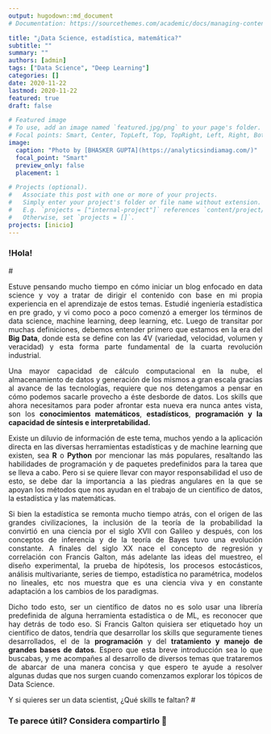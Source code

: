 ```yaml
---
output: hugodown::md_document
# Documentation: https://sourcethemes.com/academic/docs/managing-content/

title: "¿Data Science, estadística, matemática?"
subtitle: ""
summary: ""
authors: [admin]
tags: ["Data Science", "Deep Learning"]
categories: []
date: 2020-11-22
lastmod: 2020-11-22
featured: true
draft: false

# Featured image
# To use, add an image named `featured.jpg/png` to your page's folder.
# Focal points: Smart, Center, TopLeft, Top, TopRight, Left, Right, BottomLeft, Bottom, BottomRight.
image:
  caption: "Photo by [BHASKER GUPTA](https://analyticsindiamag.com/)"
  focal_point: "Smart"
  preview_only: false
  placement: 1

# Projects (optional).
#   Associate this post with one or more of your projects.
#   Simply enter your project's folder or file name without extension.
#   E.g. `projects = ["internal-project"]` references `content/project/deep-learning/index.md`.
#   Otherwise, set `projects = []`.
projects: [inicio]
---
```


### !Hola!

#<div style="text-align: justify">
Estuve pensando mucho tiempo en cómo iniciar un blog enfocado en data science y voy a tratar de dirigir el contenido con base en mi propia experiencia en el aprendizaje de estos temas. Estudié ingeniería estadística en pre grado, y vi como poco a poco comenzó a emerger los términos de data science, machine learning, deep learning, etc. Luego de transitar por muchas definiciones, debemos entender primero que estamos en la era del **Big Data**, donde esta se define con las 4V (variedad, velocidad, volumen y veracidad) y esta forma parte fundamental de la cuarta revolución industrial.

Una mayor capacidad de cálculo computacional en la nube, el almacenamiento de datos y generación de los mismos a gran escala gracias al avance de las tecnologías, requiere que nos detengamos a pensar en cómo podemos sacarle provecho a éste desborde de datos. Los skills que ahora necesitamos para poder afrontar esta nueva era nunca antes vista, son los **conocimientos matemáticos**, **estadísticos**, **programación y la capacidad de síntesis e interpretabilidad.**

Existe un diluvio de información de este tema, muchos yendo a la aplicación directa en las diversas herramientas estadísticas y de machine learning que existen, sea **R** o **Python** por mencionar las más populares, resaltando las habilidades de programación y de paquetes predefinidos para la tarea que se lleva a cabo. Pero si se quiere llevar con mayor responsabilidad el uso de esto, se debe dar la importancia a las piedras angulares en la que se apoyan los métodos que nos ayudan en el trabajo de un científico de datos, la estadística y las matemáticas.

Si bien la estadística se remonta mucho tiempo atrás, con el origen de las grandes civilizaciones, la inclusión de la teoría de la probabilidad la convirtió en una ciencia por el siglo XVII con Galileo y después, con los conceptos de inferencia y de la teoría de Bayes tuvo una evolución constante. A finales del siglo XX nace el concepto de regresión y correlación con Francis Galton, más adelante las ideas del muestreo, el diseño experimental, la prueba de hipótesis, los procesos estocásticos, análisis multivariante, series de tiempo, estadística no paramétrica, modelos no lineales, etc nos muestra que es una ciencia viva y en constante adaptación a los cambios de los paradigmas.

Dicho todo esto, ser un científico de datos no es solo usar una librería predefinida de alguna herramienta estadística o de ML, es reconocer que hay detrás de todo eso. Si Francis Galton quisiera ser etiquetado hoy un científico de datos, tendría que desarrollar los skills que seguramente tienes desarrollados, el de la **programación** y del **tratamiento y manejo de grandes bases de datos**. Espero que esta breve introducción sea lo que buscabas, y me acompañes al desarrollo de diversos temas que trataremos de abarcar de una manera concisa y que espero te ayude a resolver algunas dudas que nos surgen cuando comenzamos explorar los tópicos de Data Science.

Y si quieres ser un data scientist, ¿Qué skills te faltan?
#<div/>
  
### Te parece útil? Considera compartirlo 🙌



